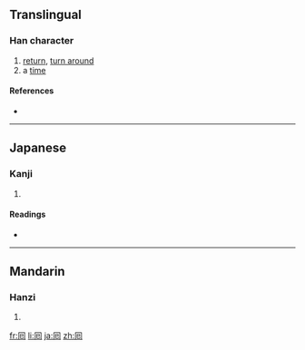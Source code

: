 {{also|回}}
==Translingual==

===Han character===
{{Han char|rn=31|rad=囗|as=02|sn=5|four=|canj=月口山 (BRU)}}

# [[return]], [[turn around]]
# a [[time]]

====References====
* {{Han ref|kx=0216.170|dkj=01521|dj=0289.250|hdz=10711.020|uh=56D8|ud=22232}}

----

==Japanese==

===Kanji===
{{ja-kanji|grade=|rs=囗02}}

# {{defn|Japanese}}

====Readings====
* {{ja-readings|on=[[かい]] (kai), [[え]] (e)|kun=[[まわす]] (mawasu)}}

----

==Mandarin==

===Hanzi===
{{cmn-hanzi|pin=[[huí]] ([[hui2]])|wg=[[hui2|hui<sup>2</sup>]]}}

# {{defn|Mandarin}}

[[fr:囘]]
[[li:囘]]
[[ja:囘]]
[[zh:囘]]